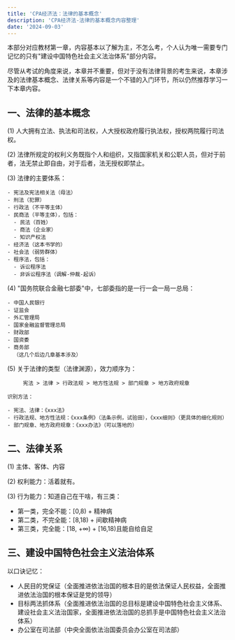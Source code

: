 ```yaml
---
title: 'CPA经济法：法律的基本概念'
description: 'CPA经济法-法律的基本概念内容整理'
date: '2024-09-03'
---
```


本部分对应教材第一章，内容基本以了解为主，不怎么考，个人认为唯一需要专门记忆的只有"建设中国特色社会主义法治体系"部分内容。

尽管从考试的角度来说，本章并不重要，但对于没有法律背景的考生来说，本章涉及的法律基本概念、法律关系等内容是一个不错的入门环节，所以仍然推荐学习一下本章内容。

## 一、法律的基本概念

(1) 人大拥有立法、执法和司法权，人大授权政府履行执法权，授权两院履行司法权。

(2) 法律所规定的权利义务既指个人和组织，又指国家机关和公职人员，但对于前者，法无禁止即自由，对于后者，法无授权即禁止。

(3) 法律的主要体系：

    - 宪法及宪法相关法（母法）
    - 刑法（犯罪）
    - 行政法（不平等主体）
    - 民商法（平等主体），包括：
      - 民法（百姓）
      - 商法（企业家）
      - 知识产权法
    - 经济法（这本书学的）
    - 社会法（弱势群体）
    - 程序法，包括：
      - 诉讼程序法
      - 非诉讼程序法（调解-仲裁-起诉）

(4) "国务院联合金融七部委"中，七部委指的是一行一会一局一总局：

    - 中国人民银行
    - 证监会
    - 外汇管理局
    - 国家金融监督管理总局
    - 财政部
    - 国资委
    - 商务部
      （这几个后边几章基本涉及）

(5) 关于法律的类型（法律渊源），效力顺序为：

         宪法 > 法律 > 行政法规 > 地方性法规 > 部门规章 > 地方政府规章

    识别方法：

    - 宪法、法律：《xxx法》
    - 行政法规、地方性法规：《xxx条例》（法条示例，试验田），《xxx细则》（更具体的细化规则）
    - 部门规章、地方政府规章：《xxx办法》（可以落地的）

## 二、法律关系

(1) 主体、客体、内容

(2) 权利能力：活着就有。

(3) 行为能力：知道自己在干啥，有三类：

- 第一类，完全不能：[0,8) + 精神病
- 第二类，不完全能：[8,18) + 间歇精神病
- 第三类，完全能：[18, +∞) + [16,18)且能自给自足

## 三、建设中国特色社会主义法治体系

以口诀记忆：

- 人民目的党保证（全面推进依法治国的根本目的是依法保证人民权益，全面推进依法治国的根本保证是党的领导）
- 目标两法抓体系（全面推进依法治国的总目标是建设中国特色社会主义体系、建设社会主义法治国家，全面推进依法治国的总抓手是中国特色社会主义法治体系）
- 办公室在司法部（中央全面依法治国委员会办公室在司法部）
